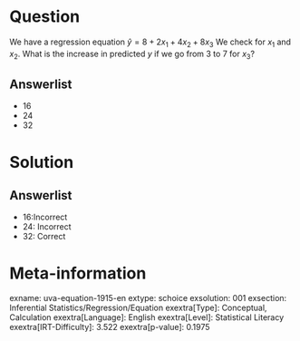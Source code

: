 Question
========

We have a regression equation $\hat{y} = 8 + 2x_{1} +
4x_{2} + 8x_{3}$ We check for *x*~1~ and *x*~2~. What is the increase in predicted *y* if we go from 3 to 7 for *x*~3~?

Answerlist
----------

* 16
* 24
* 32

Solution
========

Answerlist
----------

* 16:Incorrect
* 24: Incorrect
* 32: Correct

Meta-information
================
exname: uva-equation-1915-en
extype: schoice
exsolution: 001
exsection: Inferential Statistics/Regression/Equation
exextra[Type]: Conceptual, Calculation
exextra[Language]: English
exextra[Level]: Statistical Literacy
exextra[IRT-Difficulty]: 3.522
exextra[p-value]: 0.1975
